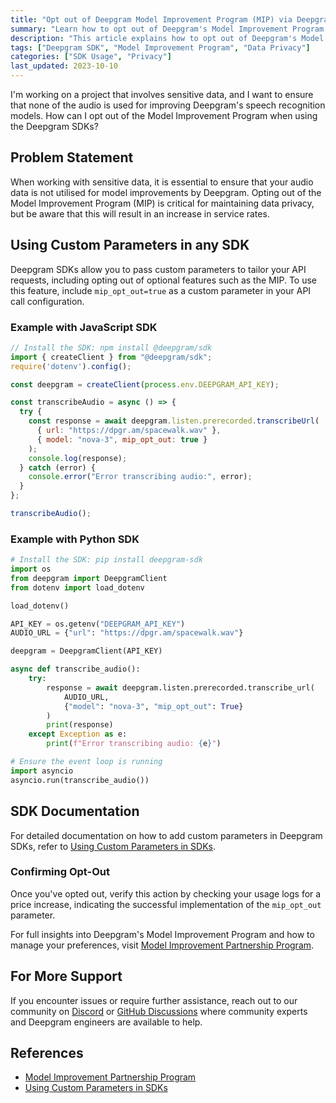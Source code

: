 ```yaml
---
title: "Opt out of Deepgram Model Improvement Program (MIP) via Deepgram SDKs"
summary: "Learn how to opt out of Deepgram's Model Improvement Program (MIP) via their SDKs."
description: "This article explains how to opt out of Deepgram's Model Improvement Program (MIP) when using their SDKs for speech-to-text transcription. It covers including the 'mip_opt_out' custom parameter in your API requests and provides a link to Deepgram's documentation for more details."
tags: ["Deepgram SDK", "Model Improvement Program", "Data Privacy"]
categories: ["SDK Usage", "Privacy"]
last_updated: 2023-10-10
---
```


<CommunityQuestion>I'm working on a project that involves sensitive data, and I want to ensure that none of the audio is used for improving Deepgram's speech recognition models. How can I opt out of the Model Improvement Program when using the Deepgram SDKs?</CommunityQuestion>

## Problem Statement

When working with sensitive data, it is essential to ensure that your audio data is not utilised for model improvements by Deepgram. Opting out of the Model Improvement Program (MIP) is critical for maintaining data privacy, but be aware that this will result in an increase in service rates.

## Using Custom Parameters in any SDK

Deepgram SDKs allow you to pass custom parameters to tailor your API requests, including opting out of optional features such as the MIP. To use this feature, include `mip_opt_out=true` as a custom parameter in your API call configuration.

### Example with JavaScript SDK

```javascript
// Install the SDK: npm install @deepgram/sdk
import { createClient } from "@deepgram/sdk";
require('dotenv').config();

const deepgram = createClient(process.env.DEEPGRAM_API_KEY);

const transcribeAudio = async () => {
  try {
    const response = await deepgram.listen.prerecorded.transcribeUrl(
      { url: "https://dpgr.am/spacewalk.wav" },
      { model: "nova-3", mip_opt_out: true }
    );
    console.log(response);
  } catch (error) {
    console.error("Error transcribing audio:", error);
  }
};

transcribeAudio();
```

### Example with Python SDK

```python
# Install the SDK: pip install deepgram-sdk
import os
from deepgram import DeepgramClient
from dotenv import load_dotenv

load_dotenv()

API_KEY = os.getenv("DEEPGRAM_API_KEY")
AUDIO_URL = {"url": "https://dpgr.am/spacewalk.wav"}

deepgram = DeepgramClient(API_KEY)

async def transcribe_audio():
    try:
        response = await deepgram.listen.prerecorded.transcribe_url(
            AUDIO_URL,
            {"model": "nova-3", "mip_opt_out": True}
        )
        print(response)
    except Exception as e:
        print(f"Error transcribing audio: {e}")

# Ensure the event loop is running
import asyncio
asyncio.run(transcribe_audio())
```

## SDK Documentation

For detailed documentation on how to add custom parameters in Deepgram SDKs, refer to [Using Custom Parameters in SDKs](/docs/using-custom-parameters-sdks).

### Confirming Opt-Out

Once you've opted out, verify this action by checking your usage logs for a price increase, indicating the successful implementation of the `mip_opt_out` parameter.

For full insights into Deepgram's Model Improvement Program and how to manage your preferences, visit [Model Improvement Partnership Program](/docs/the-deepgram-model-improvement-partnership-program).

## For More Support

If you encounter issues or require further assistance, reach out to our community on [Discord](https://discord.gg/deepgram) or [GitHub Discussions](https://github.com/orgs/deepgram/discussions) where community experts and Deepgram engineers are available to help.

## References

- [Model Improvement Partnership Program](/docs/the-deepgram-model-improvement-partnership-program)
- [Using Custom Parameters in SDKs](/docs/using-custom-parameters-sdks)